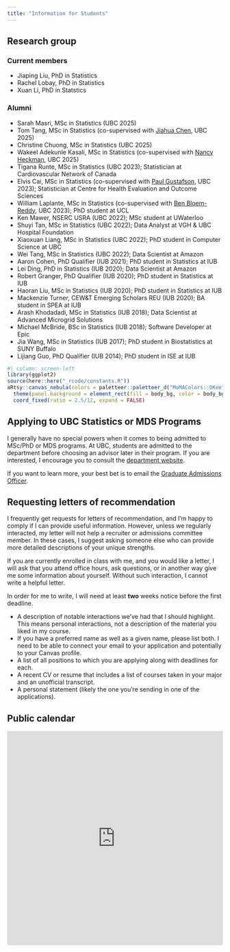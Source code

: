 ```yaml
---
title: "Information for Students"
---
```



## Research group


### Current members

- Jiaping Liu, PhD in Statistics
- Rachel Lobay, PhD in Statistics
- Xuan Li, PhD in Statstics

### Alumni

- Sarah Masri, MSc in Statistics (UBC 2025)
- Tom Tang, MSc in Statistics (co-supervised with [Jiahua Chen](https://www.stat.ubc.ca/~jhchen/), UBC 2025)
- Christine Chuong, MSc in Statistics (UBC 2025)
- Wakeel Adekunle Kasali, MSc in Statistics (co-supervised with [Nancy Heckman](https://www.stat.ubc.ca/users/nancy-e-heckman), UBC 2025)
- Tigana Runte, MSc in Statistics (UBC 2023); Statistician at Cardiovascular Network of Canada
- Elvis Cai, MSc in Statistics (co-supervised with [Paul Gustafson](http://paulgstf.com/), UBC 2023); Statistician at Centre for Health Evaluation and Outcome Sciences
- William Laplante, MSc in Statistics (co-supervised with [Ben Bloem-Reddy](https://www.stat.ubc.ca/~benbr/), UBC 2023); PhD student at UCL 
- Ken Mawer, NSERC USRA (UBC 2022); MSc student at UWaterloo
- Shuyi Tan, MSc in Statistics (UBC 2022); Data Analyst at VGH & UBC Hospital Foundation
- Xiaoxuan Liang, MSc in Statistics (UBC 2022); PhD student in Computer Science at UBC
- Wei Tang, MSc in Statistics (UBC 2022); Data Scientist at Amazon
- Aaron Cohen, PhD Qualifier (IUB 2021); PhD student in Statistics at IUB
- Lei Ding, PhD in Statistics (IUB 2020); Data Scientist at Amazon
- Robert Granger, PhD Qualifier (IUB 2020); PhD student in Statistics at IUB
- Haoran Liu, MSc in Statistics (IUB 2020); PhD student in Statistics at IUB
- Mackenzie Turner, CEW&T Emerging Scholars REU (IUB 2020); BA student in SPEA at IUB 
- Arash Khodadadi, MSc in Statistics (IUB 2018); Data Scientist at Advanced Microgrid Solutions
- Michael McBride, BSc in Statistics (IUB 2018); Software Developer at Epic
- Jia Wang, MSc in Statistics (IUB 2017); PhD student in Biostatistics at SUNY Buffalo
- Lijiang Guo, PhD Qualifier (IUB 2014); PhD student in ISE at IUB


```r
#| column: screen-left
library(ggplot2)
source(here::here("_rcode/constants.R"))
aRtsy::canvas_nebula(colors = paletteer::paletteer_d("MoMAColors::OKeeffe")) +
  theme(panel.background = element_rect(fill = body_bg, color = body_bg)) +
  coord_fixed(ratio = 2.5/12, expand = FALSE)
```


## Applying to UBC Statistics or MDS Programs 

I generally have no special powers when it comes to being admitted to MSc/PhD or
MDS programs. At UBC, students are admitted to the department before choosing an
advisor later in their program. If you are interested, I encourage you to 
consult the [department website](https://www.stat.ubc.ca/graduate).

If you want to learn more, your best bet is to email the 
[Graduate Admissions Officer](mailto:admiss@stat.ubc.ca).

## Requesting letters of recommendation 

I frequently get requests for letters of recommendation, and I'm happy
to comply if I can provide useful information. However, unless we regularly 
interacted, my letter will not help a recruiter or admissions committee member. 
In these cases, I suggest asking someone else who can provide more detailed
descriptions of your unique strengths. 

If you are currently enrolled in class with me, and you would like a letter, I 
will ask that you attend office hours, ask questions, or in another way give me
some information about yourself. Without such interaction, I cannot write a 
helpful letter.

In order for me to write, I will need at least **two** weeks notice before the
first deadline. 

- A description of notable interactions we've had that I should highlight.
This means personal interactions, not a description of the material you liked
in my course.
- If you have a preferred name as well as a given name, please list both.
I need to be able to connect your email to your application and potentially to
your Canvas profile.
- A list of all positions to which you are applying along with deadlines for
each.
- A recent CV or resume that includes a list of courses taken in your major 
and an unofficial transcript.
- A personal statement (likely the one you're sending in one of the
applications).


## Public calendar {#public-calendar}

<div style="display: flex; align-items: center; justify-content: center;">
<iframe src="https://calendar.google.com/calendar/embed?height=600&amp;wkst=1&amp;bgcolor=%23efefef&amp;ctz=America%2FVancouver&amp;src=ZGFqbWNkb25AZ21haWwuY29t&amp;color=%233F51B5&amp;mode=WEEK&amp;showTitle=0&amp;showPrint=0&amp;showTabs=1&amp;showCalendars=0" style="border-width:0" width="600" height="500" frameborder="0" scrolling="no">
</iframe>
</div>
